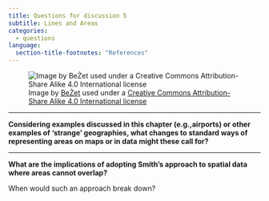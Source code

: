 ```yaml
---
title: Questions for discussion 5
subtitle: Lines and Areas
categories:
  - questions
language:
  section-title-footnotes: "References"
---
```


![Image by [BeŻet](https://commons.wikimedia.org/wiki/User:Be%C5%BBet) used under a [Creative Commons Attribution-Share Alike 4.0 International license](https://creativecommons.org/licenses/by-sa/4.0/deed.en)](lightbulb5.jpg)

<hr>

**Considering examples discussed in this chapter (e.g.,airports) or other examples of 'strange' geographies, what changes to standard ways of representing areas on maps or in data might these call for?**

<hr>

**What are the implications of adopting Smith's approach to spatial data where areas cannot overlap?**

When would such an approach break down?